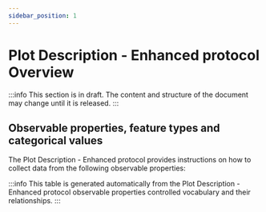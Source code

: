```yaml
---
sidebar_position: 1
---
```



# Plot Description - Enhanced protocol Overview

:::info
This section is in draft. The content and structure of the document may change until it is released.
:::

## Observable properties, feature types and categorical values

The Plot Description - Enhanced protocol provides instructions on how to collect data from the following observable properties:

<OverviewTable moduleOpCollectionUri="https://linked.data.gov.au/def/nrm/84f645c7-9094-40e5-977c-82da64aeb85e" />

:::info
This table is generated automatically from the Plot Description - Enhanced protocol observable properties controlled vocabulary and their relationships.
:::
